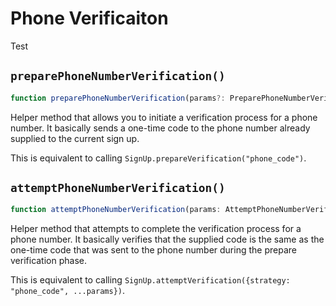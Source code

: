 
# Phone Verificaiton

Test


## `preparePhoneNumberVerification()`

```typescript
function preparePhoneNumberVerification(params?: PreparePhoneNumberVerificationParams): Promise<SignUp>;
```

Helper method that allows you to initiate a verification process for a phone number. It basically sends a one-time code to the phone number already supplied to the current sign up.

This is equivalent to calling `SignUp.prepareVerification("phone_code")`.

## `attemptPhoneNumberVerification()`

```typescript
function attemptPhoneNumberVerification(params: AttemptPhoneNumberVerificationParams): Promise<SignUp>;
```

Helper method that attempts to complete the verification process for a phone number. It basically verifies that the supplied code is the same as the one-time code that was sent to the phone number during the prepare verification phase.

This is equivalent to calling `SignUp.attemptVerification({strategy: "phone_code", ...params})`.
